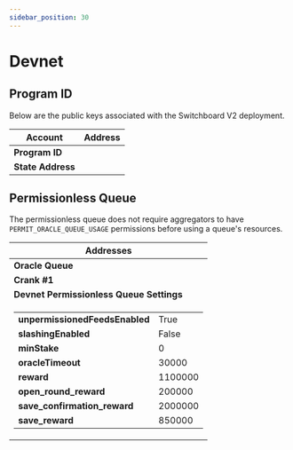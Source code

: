 ```yaml
---
sidebar_position: 30
---
```



# Devnet

## Program ID

Below are the public keys associated with the Switchboard V2 deployment.

<table>
  <thead>
    <tr>
      <th>Account</th>
      <th>Address</th>
    </tr>
  </thead>
  <tbody>
    <tr>
      <td>
        <b>Program ID</b>
      </td>
      <td>
        <PublicKeyButton publicKey="0x34e2eead0aefbc3d0af13c0522be94b002658f4bef8e0740a21086d22236ad77" />
      </td>
    </tr>
    <tr>
      <td>
        <b>State Address</b>
      </td>
      <td>
        <PublicKeyButton publicKey="0x34e2eead0aefbc3d0af13c0522be94b002658f4bef8e0740a21086d22236ad77" />
      </td>
    </tr>
  </tbody>
</table>

## Permissionless Queue

The permissionless queue does not require aggregators to have
`PERMIT_ORACLE_QUEUE_USAGE` permissions before using a queue's resources.

<table>
  <thead>
    <tr>
      <th colspan="2">Addresses</th>
    </tr>
  </thead>
  <tbody>
    <tr>
      <td>
        <b>Oracle Queue</b>
      </td>
      <td>
        <PublicKeyButton publicKey="0x34e2eead0aefbc3d0af13c0522be94b002658f4bef8e0740a21086d22236ad77" />
      </td>
    </tr>
    <tr>
      <td>
        <b>Crank #1</b>
      </td>
      <td>
        <PublicKeyButton publicKey="0x34e2eead0aefbc3d0af13c0522be94b002658f4bef8e0740a21086d22236ad77" />
      </td>
    </tr>
    <tr>
      <td colspan="2">
        <div className="centeredText">
          <b>Devnet Permissionless Queue Settings</b>
        </div>
      </td>
    </tr>
    <tr>
      <td colspan="2">
        <table className="table_no_border">
          <tr>
            <td>
              <b>unpermissionedFeedsEnabled</b>
            </td>
            <td>True</td>
          </tr>
          <tr>
            <td>
              <b>slashingEnabled</b>
            </td>
            <td>False</td>
          </tr>
          <tr>
            <td>
              <b>minStake</b>
            </td>
            <td>0</td>
          </tr>
          <tr>
            <td>
              <b>oracleTimeout</b>
            </td>
            <td>30000</td>
          </tr>
          <tr>
            <td>
              <b>reward</b>
            </td>
            <td>1100000</td>
          </tr>
          <tr>
            <td>
              <b>open_round_reward</b>
            </td>
            <td>200000</td>
          </tr>
          <tr>
            <td>
              <b>save_confirmation_reward</b>
            </td>
            <td>2000000</td>
          </tr>
          <tr>
            <td>
              <b>save_reward</b>
            </td>
            <td>850000</td>
          </tr>
        </table>
      </td>
    </tr>
  </tbody>
</table>
